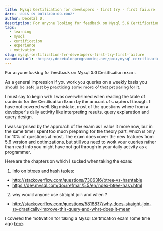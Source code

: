 ```yaml
---
title: Mysql Certification for developers - first try - first failure
date: '2015-09-08T15:00:00.000Z'
author: Decebal D.
description: For anyone looking for feedback on Mysql 5.6 Certification exam.
tags:
  - learning
  - mysql
  - certification
  - experience
  - motivation
slug: mysql-certification-for-developers-first-try-first-failure
canonicalUrl: 'https://decebalonprogramming.net/post/mysql-certification-for-developers-first-try-first-failure'
---
```



For anyone looking for feedback on Mysql 5.6 Certification exam.

As a general impression if you work you queries on a weekly basis you should be safe just by practicing some more of that preparing for it.

I must say to begin with I was overwhelmed when reading the table of contents for the Certification Exam by the amount of chapters I thought I have not covered well. Big mistake, most of the questions where from a developer's daily activity like interpreting results. query explanation and query design.

I was surprised by the approach of the exam as I value it more now, but in the same time I spent too much preparing for the theory part, which is only for 10% of questions at most. The exam does cover the new features from 5.6 version and optimizations, but still you need to work your queries rather than read info you might have not got through in your daily activity as a programmer.

Here are the chapters on which I sucked when taking the exam:

1. Info on btrees and hash tables:

  - http://stackoverflow.com/questions/7306316/btree-vs-hashtable
  - https://dev.mysql.com/doc/refman/5.5/en/index-btree-hash.html

2. why would anyone use straight join and when ?

  - http://stackoverflow.com/questions/5818837/why-does-straight-join-so-drastically-improve-this-query-and-what-does-it-mean

I covered the motivation for taking a Mysql Certification exam some time ago [here](http://decebalonprogramming.net/post/how-to-prepare-for-zend-php-certification-55).

